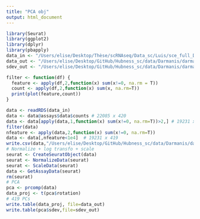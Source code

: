 ```yaml
---
title: "PCA obj"
output: html_document
---
```


```r
library(Seurat)
library(ggplot2)
library(dplyr)
library(pbapply)
data_in <- "/Users/elise/Desktop/Thèse/scRNAseq/Data_sc/Luis/sce_full_Darmanis.rds"
data_out <- "/Users/elise/Desktop/GitHub/Hubness_sc/data/Darmanis/darmanis_pca_readyforhubness.txt"
sdev_out <- "/Users/elise/Desktop/GitHub/Hubness_sc/data/Darmanis/darmanis_pca_sdev.txt"
```

```r
filter <- function(df) {
  feature <- apply(df,2,function(x) sum(x!=0, na.rm = T))
  count <- apply(df,2,function(x) sum(x, na.rm=T))
  print(plot(feature,count))
}
```

```r
data <- readRDS(data_in)
data <- data@assays$data$counts # 22085 x 420
data <- data[apply(data,1,function(x) sum(x!=0, na.rm=T))>2,] # 19231 x 420
filter(data)
nfeature <- apply(data,2,function(x) sum(x!=0, na.rm=T))
data <- data[,nfeature<1e4]  # 19231 x 419
write.csv(data,"/Users/elise/Desktop/GitHub/Hubness_sc/data/Darmanis/data.csv")
# Normalize + log transfo + scale
seurat <- CreateSeuratObject(data)
seurat <- NormalizeData(seurat)
seurat <- ScaleData(seurat)
data <- GetAssayData(seurat)
rm(seurat)
# PCA
pca <- prcomp(data)
data_proj <- t(pca$rotation)
# 419 PCs
write.table(data_proj, file=data_out)
write.table(pca$sdev,file=sdev_out)
```
